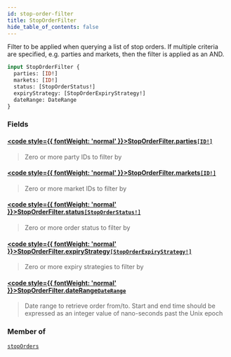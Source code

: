 ```yaml
---
id: stop-order-filter
title: StopOrderFilter
hide_table_of_contents: false
---
```








Filter to be applied when querying a list of stop orders. If multiple criteria are specified, e.g. parties and markets, then the filter is applied as an AND.

```graphql
input StopOrderFilter {
  parties: [ID!]
  markets: [ID!]
  status: [StopOrderStatus!]
  expiryStrategy: [StopOrderExpiryStrategy!]
  dateRange: DateRange
}
```


### Fields

#### [<code style={{ fontWeight: 'normal' }}>StopOrderFilter.<b>parties</b></code>](#)<Bullet />[`[ID!]`](/mainnet/api/graphql/scalars/id) <Badge class="secondary" text="list"/> <Badge class="secondary" text="scalar"/>
> Zero or more party IDs to filter by
> 

#### [<code style={{ fontWeight: 'normal' }}>StopOrderFilter.<b>markets</b></code>](#)<Bullet />[`[ID!]`](/mainnet/api/graphql/scalars/id) <Badge class="secondary" text="list"/> <Badge class="secondary" text="scalar"/>
> Zero or more market IDs to filter by
> 

#### [<code style={{ fontWeight: 'normal' }}>StopOrderFilter.<b>status</b></code>](#)<Bullet />[`[StopOrderStatus!]`](/mainnet/api/graphql/enums/stop-order-status) <Badge class="secondary" text="list"/> <Badge class="secondary" text="enum"/>
> Zero or more order status to filter by
> 

#### [<code style={{ fontWeight: 'normal' }}>StopOrderFilter.<b>expiryStrategy</b></code>](#)<Bullet />[`[StopOrderExpiryStrategy!]`](/mainnet/api/graphql/enums/stop-order-expiry-strategy) <Badge class="secondary" text="list"/> <Badge class="secondary" text="enum"/>
> Zero or more expiry strategies to filter by
> 

#### [<code style={{ fontWeight: 'normal' }}>StopOrderFilter.<b>dateRange</b></code>](#)<Bullet />[`DateRange`](/mainnet/api/graphql/inputs/date-range) <Badge class="secondary" text="input"/>
> Date range to retrieve order from/to. Start and end time should be expressed as an integer value of nano-seconds past the Unix epoch
> 



### Member of

[`stopOrders`](/mainnet/api/graphql/queries/stop-orders)  <Badge class="secondary" text="query"/>




